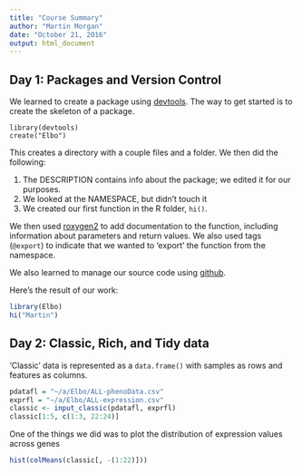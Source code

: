 ```yaml
---
title: "Course Summary"
author: "Martin Morgan"
date: "October 21, 2016"
output: html_document
---
```


## Day 1: Packages and Version Control 

We learned to create a package using [devtools][1]. The way to
get started is to create the skeleton of a package.

```
library(devtools)
create("Elbo")
```

This creates a directory with a couple files and a folder.
We then did the following:

1. The DESCRIPTION contains info about the package; we edited
   it for our purposes.
2. We looked at the NAMESPACE, but didn't touch it
3. We created our first function in the R folder, `hi()`.

We then used [roxygen2][] to add documentation to the function,
including information about parameters and return values.
We also used tags (`@export`) to indicate that we wanted to 
'export' the function from the namespace.

We also learned to manage our source code using [github][].

Here's the result of our work:

```r
library(Elbo)
hi("Martin")
```

## Day 2: Classic, Rich, and Tidy data

'Classic' data is represented as a `data.frame()` with
samples as rows and features as columns.

```r
pdatafl = "~/a/Elbo/ALL-phenoData.csv"
exprfl = "~/a/Elbo/ALL-expression.csv"
classic <- input_classic(pdatafl, exprfl)
classic[1:5, c(1:3, 22:24)]
```

One of the things we did was to plot the distribution of 
expression values across genes

```r
hist(colMeans(classic[, -(1:22)]))
```

[1]: https://cran.r-project.org/package=devtools
[roxygen2]: https://cran.r-project.org/package=roxygen2
[github]: https://github.com